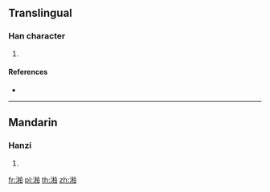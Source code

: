 {{character info/new}}
==Translingual==

===Han character===
{{Han char|rn=85|rad=水|as=09|sn=12|four=|canj=EDHA}}

# {{defn|Han|sort=水09}}

====References====
* {{Han ref|kx=0636.280|dkj=17828|dj=1043.250|hdz=31670.060|uh=6E50|ud=28240}}

----

==Mandarin==

===Hanzi===
{{cmn-hanzi|pin=[[mò]] ([[mo4]])|wg=mo<sup>4</sup>}}

# {{defn|lang=cmn|sort=水09}}

[[fr:湐]]
[[pl:湐]]
[[th:湐]]
[[zh:湐]]